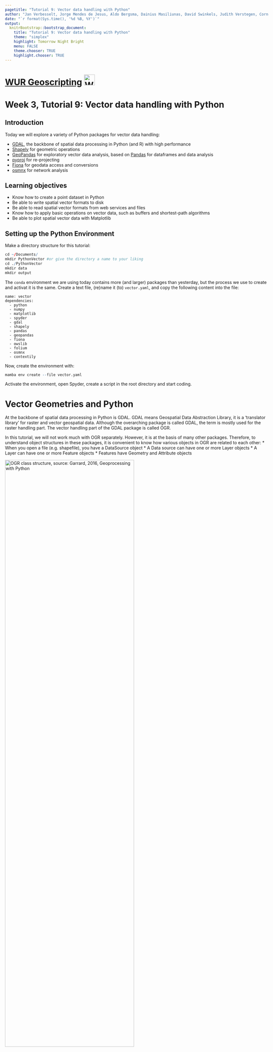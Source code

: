 ```yaml
---
pagetitle: "Tutorial 9: Vector data handling with Python"
author: "Jan Verbesselt, Jorge Mendes de Jesus, Aldo Bergsma, Dainius Masiliunas, David Swinkels, Judith Verstegen, Corné Vreugdenhil"
date: "`r format(Sys.time(), '%d %B, %Y')`"
output:
  knitrBootstrap::bootstrap_document:
    title: "Tutorial 9: Vector data handling with Python"
    theme: "simplex"
    highlight: Tomorrow Night Bright
    menu: FALSE
    theme.chooser: TRUE
    highlight.chooser: TRUE
---
```


<style type="text/css">
body {max-width: none;}
a:visited {color: #91170a;}
</style>

# [WUR Geoscripting](https://geoscripting-wur.github.io/) <img src="https://www.wur.nl/upload/854757ab-168f-46d7-b415-f8b501eebaa5_WUR_RGB_standard_2021-site.svg" alt="WUR logo" style="height: 35px;"/>

# Week 3, Tutorial 9: Vector data handling with Python

## Introduction

Today we will explore a variety of Python packages for vector data handling:

* [GDAL](https://pypi.org/project/GDAL/), the backbone of spatial data processing in Python (and R) with high performance
* [Shapely](https://shapely.readthedocs.io/en/stable/) for geometric operations
* [GeoPandas](http://geopandas.org/) for exploratory vector data analysis, based on [Pandas](http://pandas.pydata.org/) for dataframes and data analysis
* [pyproj](https://github.com/jswhit/pyproj) for re-projecting
* [Fiona](https://fiona.readthedocs.io/en/latest/) for geodata access and conversions
* [osmnx](https://osmnx.readthedocs.io/en/stable/) for network analysis 

## Learning objectives

- Know how to create a point dataset in Python
- Be able to write spatial vector formats to disk
- Be able to read spatial vector formats from web services and files
- Know how to apply basic operations on vector data, such as buffers and shortest-path algorithms
- Be able to plot spatial vector data with Matplotlib

## Setting up the Python Environment

Make a directory structure for this tutorial:

```r
cd ~/Documents/
mkdir PythonVector #or give the directory a name to your liking
cd ./PythonVector
mkdir data
mkdir output
```

The `conda` environment we are using today contains more (and larger) packages than yesterday, but the process we use to create and activat it is the same. Create a text file, (re)name it (to) `vector.yaml`, and copy the following content into the file:

```
name: vector
dependencies:
  - python
  - numpy
  - matplotlib
  - spyder
  - gdal
  - shapely
  - pandas
  - geopandas
  - fiona
  - owslib
  - folium
  - osmnx
  - contextily
```

Now, create the environment with:

```r
mamba env create --file vector.yaml
```

Activate the environment, open Spyder, create a script in the root directory and start coding.

# Vector Geometries and Python

At the backbone of spatial data processing in Python is GDAL. GDAL means Geospatial Data Abstraction Library, it is a ‘translator library’ for raster and vector geospatial data. Although the overarching package is called GDAL, the term is mostly used for the raster handling part. The vector handling part of the GDAL package is called OGR.

In this tutorial, we will not work much with OGR separately. However, it is at the basis of many other packages. Therefore, to understand object structures in these packages, it is convenient to know how various objects in OGR are related to each other:
* When you open a file (e.g. shapefile), you have a DataSource object
* A Data source can have one or more Layer objects
* A Layer can have one or more Feature objects
* Features have Geometry and Attribute objects

<img src="./images/ogr_structure.png" alt="OGR class structure, source: Garrard, 2016, Geoprocessing with Python" width = "70%">

WKT ([Well Known Text](https://en.wikipedia.org/wiki/Well-known_text)) is a markup language that describes spatial information in a clean text format. WKT can represent the following distinct (OGC-defined) vector objects:

* Geometry primitives (single entity, basic types):
    * Point
    * Line (formally known as a LineString)
    * Polygon
* Multipart geometries, homogeneous entity collections:
    * Multi-Point
    * Multi-Line (MultiLineString)
    * Multi-Polygon
* GeometryCollection:
    * A combination of any of the above
* Other, less used objects

Geometric objects in any Python package (e.g. GDAL, shapely) are usually based on the geometries that can be represented in WKT strings. As such, it is useful to know how to write geometries in WKT; then you do not need to learn the specific way of each individual Python package. GDAL (OGR) example:

```Python
from osgeo import ogr

# Define the WKT string
wktstring = "POINT (1120351.5712494177 741921.4223245403)"

# Transform to a GDAL (OGR) object
point = ogr.CreateGeometryFromWkt(wktstring)

# Get properties
print(type(point))
print("%d,%d" % (point.GetX(), point.GetY()))
```

A Shapely example, where we create a point from WKT or make the Point object directly:

```Python
from shapely.geometry import Point
from shapely.wkt import loads

# Create point from WKT string 
wktstring = 'POINT(173994.1578792833 444133.6032947102)'
wageningen_campus = loads(wktstring)
print(type(wageningen_campus))

# Point directly
wageningen_campus = Point([173994.1578792833, 444133.60329471016])
print(type(wageningen_campus))
```

There is an equivalent in binary format called WKB, easier for computers to process and more efficient for data transfer.

```block
> **Question 1**: What does WKB mean? (hint: think about WKT)
```

# Geopandas: GeoSeries and GeoDataFrames

GeoPandas strives to make vector processing in Python easier and has many functions available for exploratory vector data analysis. GeoPandas is based on Pandas. Pandas has two main data structures: the `Series` and the `DataFrame`. Correspondingly, GeoPandas has two main data structures: the `GeoSeries` and the `GeoDataFrame`. 

A `GeoSeries` is a vector of features, where each feature contains: 1) an index, and 2) a geometry. The latter is a `shapely.geometry` object, and therefore inherits attributes and methods from shapely geometries, such as area, bounds, distance, etc. Finally, a `GeoSeries` can contain a coordinate reference system (crs). GeoPandas functions, such as buffering, can be applied to `GeoSeries`:

```Python
import geopandas as gpd
from shapely.wkt import loads

# Define a point
wktstring = 'POINT(173994.1578792833 444133.6032947102)'

# Convert to a GeoSeries
gs = gpd.GeoSeries([loads(wktstring)])

# Inspect the properties
print(type(gs), len(gs))

# Specify the projection
gs.crs = "EPSG:28992" 

# We can now apply a function
# As an example, we add a buffer of 100 m
gs_buffer = gs.buffer(100)

# Inspect the results
print(gs.geometry)
print(gs_buffer.geometry)
```

A `GeoDataFrame` is a tabular data structure with multiple columns, where one column is a `GeoSeries`. `GeoDataFrames` can be loaded from a file, created with data or loaded from a Pandas `DataFrame`. A Pandas `DataFrame` is, just like the structured NumPy array you learned about in the previous tutorial, a dataframe equivalent of R in Python.

A Pandas `DataFrame` plus a list of shapely geometries can be converted into a `GeoSeries` or directly to a `GeoDataFrame`.

```Python
import pandas as pd

# Create some data, with three points, a, b, and c.
data = {'name': ['a', 'b', 'c'],
        'x': [173994.1578792833, 173974.1578792833, 173910.1578792833],
        'y': [444135.6032947102, 444186.6032947102, 444111.6032947102]}

# Turn the data into a Pandas DataFrame (column names are extracted automatically)
df = pd.DataFrame(data)

# Inspect the DataFrame
print(df.head)

# Use the coordinates to make shapely Point geometries
geometry = [Point(xy) for xy in zip(df['x'], df['y'])]

# Pandas DataFrame and shapely Points can together become a GeoPandas GeoDataFrame
# Note that we specify the CRS (projection) directly while reading to GDF
wageningenGDF = gpd.GeoDataFrame(df, geometry=geometry, crs="EPSG:28992") 

# Inspect wageningenGDF
print(type(wageningenGDF), len(wageningenGDF))
```


```block
> **Question 2**: What is the difference between a GeoSeries and a GeoDataFrame?
```

Geopandas provides a high-level interface to the Matplotlib library (see previous tutorial) for visualization. Vector data can simply be mapped by using the `plot()` method on a `GeoSeries` or `GeoDataFrame`. Several other arguments to customize the plot can still be used. Note that the aspect of the axes (see previous tutorial) is set to equal automatically when using Geopandas plot, i.e. the horizontal and vertical scale are automatically made the same.

```Python
from matplotlib import pyplot as plt

# Plotting a map of the GeoDataFrame directly
wageningenGDF.plot(marker='*', color='green', markersize=50)
```
<img src="./images/wageningenGDF.png" alt="Landmarks in Wageningen" width = "60%">

<!-- This part has been removed in 2021/2022 to make space for more explanation on geometries
## Geocoding

Geocoding is the practice of locating the coordinates of addresses, cities, countries, and landmarks across the globe. Python has GeoPy to perform geocoding. GeoPy has a lot of [geocoders available](https://geopy.readthedocs.io/en/stable/) from Bing, Google, HERE, TomTom, MapBox and others. Often you need to have an API key to use the geocoders, which is used by the provider to limit the amount of requests to be able to keep the geocoding service running for everyone. Some geocoders are publicly available, such as Nominatim. Nominatim is made and used by OpenStreetMap. Paste the code below in Spyder and run the geocoder:

```Python
from geopy.geocoders import Nominatim
geolocator = Nominatim(user_agent="specify_random_user_agent")
location = geolocator.geocode("Wageningen University")
print((location.latitude, location.longitude))
# It should print two coordinates: (lat: 51.98527485, lon:5.66370505205543)
```

Try to locate the coordinates of your own house. -->

# Re-projecting

<!-- 
From the geocoder you got a latitude and longitude. On the web it is very common to use latitude and longitude in [WGS84 geographic coordinate system](http://spatialreference.org/ref/epsg/wgs-84). In local projects often projected coordinate systems are required to perform accurate geometric calculations. PyProj reprojects your coordinates from any input projection to an output projection. Use PyProj to do a simple conversion on a coordinate pair:

```Python
from pyproj import Transformer
geolocator = Nominatim(user_agent="specify_random_user_agent")
location = geolocator.geocode("Wageningen University")
x, y = Transformer.from_crs(4326, 28992).transform(location.latitude, location.longitude) #mind swap in axis order!
print([x, y]) # always inspect results of your data handling, in this case double-check the coordinates due to potential swap in axis order.

```
-->
 
An important step in the pre-processing of geodata is to get all datasets in a projection that suits the analysis to be performed. GeoPandas uses PyProj in the backend to reproject the geometry of the GeoDataFrame. Here is an example of how to reproject the `wageningenGDF` `GeoDataFrame` we created earlier from Dutch RD New (EPSG:28992) to WGS84 (EPSG:4326):

```Python
# Check the current crs
print(wageningenGDF.crs)

# Re-project the points to WGS84
wageningenGDF = wageningenGDF.to_crs('EPSG:4326')

# Check the crs again to see if the changes were succesful
print(wageningenGDF.crs)
```

# Writing and Reading Files

GeoPandas uses Fiona for file access, while Fiona, in its turn, builds on GDAL/OGR. Fiona has drivers for:

* Open formats such as GeoJSON and GPX
* ESRI formats such as shapefiles and OpenFileGDB
* Other formats such as MapInfo and DGN

But Fiona lacks some other popular file formats:

* Open formats such as [KML](https://github.com/Toblerity/Fiona/issues/97) or [GML](https://github.com/Toblerity/Fiona/pull/96) based on the XML format. Solution: [xml.etree.ElementTree](https://docs.python.org/3/library/xml.etree.elementtree.html).
* Databases such as PostgreSQL. Solution: [psycopg2](https://pypi.org/project/psycopg2/).
* Webservices such as Web Feature Service [WFS] or Web Map Service [WMS]. Solution: [OWSLib](https://geopython.github.io/OWSLib/).
* Columnar formats, such as CSV or xls. Solution: Pandas can read [csv](https://pandas.pydata.org/pandas-docs/stable/generated/pandas.read_csv.html) or [excel](https://pandas.pydata.org/pandas-docs/stable/generated/pandas.read_excel.html) columns.

If none of these packages are helpful to access your files, [OGR might still be able to help](http://www.gdal.org/ogr_formats.html).

A `GeoDataFrame` can be written directly to a GeoJSON file or a shapefile. [GeoJSON is a recommended format](http://switchfromshapefile.org/) to use for geographic data in WGS84 coordinate system since JSON dictionaries are easy to read and use on the web, and GeoJSON is supported in popular GIS software. [GeoJSON](http://geojson.org/) is a standard format to encode Geographic data structures in a dictionary. We assume that you are working in the main repository in which you have a data repository. Write some files to a GeoJSON and shapefile:

```Python
# Save to disk
wageningenGDF.to_file(filename='data/wageningenPOI.geojson', driver='GeoJSON')
wageningenGDF.to_file(filename='data/wageningenPOI.shp', driver='ESRI Shapefile')
```

Reading files is just as intuitive:

```Python
# Read from disk
jsonGDF = gpd.read_file('data/wageningenPOI.geojson')
shpGDF = gpd.read_file('data/wageningenPOI.shp')
```

# Reading from webservices

The web has a lot of geodata available. The OpenGeoSpatial Consortium has specified standard protocols for geo-webservices, such as [Web Feature Service](http://www.opengeospatial.org/standards/wfs) [WFS] and [Web Map Service](http://www.opengeospatial.org/standards/wms) [WMS]. The standard web service protocols make it easy to access data. For example, the following WFS provides geodata on roads and is extracted from the Dutch national database of roads in the Netherlands:

```Python
from owslib.wfs import WebFeatureService

# Put the WFS url in a variable
wfsUrl = 'https://geodata.nationaalgeoregister.nl/nwbwegen/wfs?'

# Create a WFS object
wfs = WebFeatureService(url=wfsUrl, version='2.0.0')

# Get the title from the object
print(wfs.identification.title)

# Check the contents of the WFS
print(list(wfs.contents))
```

```block
> **Question 3**: How many feature sets does this WFS contain?
```

WFS are used to make webmaps, which allow a quick view of the data and make geodata accessible for all. If you want to do a large analysis, it is better to download the geodata from other available repositories and not from a WFS, as it typically has limits on the number of features that can be requested, such as 100 or 1000 features. In the WFS above, they are very generous with a limit of max 15.000 features per request.

Load some roads from the WFS service for the campus area and plot them:

```Python
# Define center point and create bbox for study area
x, y = (173994.1578792833, 444133.60329471016)
xmin, xmax, ymin, ymax = x - 1000, x + 350, y - 1000, y + 350

# Get the features for the study area (using the wfs from the previous code block)
response = wfs.getfeature(typename=list(wfs.contents)[0], bbox=(xmin, ymin, xmax, ymax))

# Save them to disk
with open('data/Roads.gml', 'wb') as file:
    file.write(response.read())

# Read in again with GeoPandas
roadsGDF = gpd.read_file('data/Roads.gml')

# Inspect and plot to get a quick view
print(type(roadsGDF))
roadsGDF.plot()
plt.show()
```

<img src="./images/roadsGDF.png" alt="Roads in Wageningen" width = "60%">


```block
> **Question 4**: How many roads are there in the resulting GeoDataFrame (hint: _len()_ or _.info()_)? Do we miss roads in the extent?
```

Now let's load some buildings from another WFS service (BAG) and plot them too. 

```Python
import json

# Get the WFS of the BAG
wfsUrl = 'https://service.pdok.nl/lv/bag/wfs/v2_0'
wfs = WebFeatureService(url=wfsUrl, version='2.0.0')
layer = list(wfs.contents)[0]

# Define center point and create bbox for study area
x, y = (173994.1578792833, 444133.60329471016)
xmin, xmax, ymin, ymax = x - 500, x + 500, y - 500, y + 500

# Get the features for the study area
# notice that we now get them as json, in contrast to before
response = wfs.getfeature(typename=layer, bbox=(xmin, ymin, xmax, ymax), outputFormat='json')
data = json.loads(response.read())

# Create GeoDataFrame, without saving first
buildingsGDF = gpd.GeoDataFrame.from_features(data['features'])

# Set crs to RD New
buildingsGDF.crs = 28992

# Plot roads and buildings together
roadlayer = roadsGDF.plot(color='grey')
buildingsGDF.plot(ax=roadlayer, color='red')

# Set the limits of the x and y axis
roadlayer.set_xlim(xmin, xmax)
roadlayer.set_ylim(ymin, ymax)

# Save the figure to disk
plt.savefig('./output/BuildingsAndRoads.png')
```

<img src="./images/BuildingsAndRoads.png" alt="Buildings in Wageningen" width = "60%">

```block
> **Question 5**: How many buildings do you get? (hint: _len()_) Do you miss buildings? How can we extract missing buildings in our extent?
```

# Selecting data

GeoDataFrames store rows and columns in a tabular format. To select specific rows, you can make use of the DataFrame functionality of Pandas. Inspect the content of your data:

```Python
# Pandas function that returns the column labels of the DataFrame
print(buildingsGDF.columns)

# Pandas function that returns the first n rows, default n = 5
print(buildingsGDF.head())

# shape area (in the units of the projection)
print(buildingsGDF.area)
```

Columns can be selected using the name of the column. Let us take a look at the construction year ('bouwjaar') of the buildings.

```Python
# Inspect building year column
print(buildingsGDF['bouwjaar'])
```

For selecting rows, GeoPandas inherits the pandas methods for selecting data: label based indexing with `loc`, and integer position based indexing with `iloc`, which apply to both `GeoSeries` and `GeoDataFrame` objects. For more information on indexing/selecting, see the [pandas documentation](https://pandas.pydata.org/pandas-docs/stable/user_guide/indexing.html). In addition to these, GeoPandas provides coordinate based indexing with the `cx` indexer, which slices using a bounding box. 

Let us select buildings (rows) with a larger surface area than 1000 m2 with the `.loc` method.

```Python
# Inspect first
print(buildingsGDF.area > 1000)

# Make the selection, select all rows with area > 1000 m2, and all columns
# Using 'label based' indexing with loc, here with a Boolean array
largeBuildingsGDF = buildingsGDF.loc[buildingsGDF.area > 1000, :]

# Plot
largeBuildingsGDF.plot()
```

Similarly, the `isin()` method of Series returns a Boolean vector that is true wherever the Series elements exist in the passed list. This allows selecting rows where one or more columns have the required value(s). Here we selected buildings that were under construction (status = building phase has started ('Bouw gestart')). Note that this might be outdated by the time you do this tutorial. If you only see one building (which causes the demo to be not-so-nice), try changing `Bouw gestart` to `Pand in gebruik` for an overview of buildings currently in use.

```Python
# Inspect first
print(buildingsGDF['status'].isin(['Bouw gestart']))

# Make the selection, the list of required values can contain more than one item
newBuildingsGDF = buildingsGDF[buildingsGDF['status'].isin(['Bouw gestart'])]

# Plot the new buildings with a basemap for reference
# based on https://geopandas.org/gallery/plotting_basemap_background.html
import contextily as ctx

# Re-project
newBuildingsGDF = newBuildingsGDF.to_crs(epsg=3857)

# Plot with 50% transparency
ax = newBuildingsGDF.plot(figsize=(10, 10), alpha=0.5, edgecolor='k')
ctx.add_basemap(ax, source=ctx.providers.Stamen.TonerLite, zoom=17)
ax.set_axis_off()
```

<img src="./images/NewBuildings.png" alt="Parcels at Wageningen University Campus" width = "60%">

(Figures shown here and in the next section may differ slightly from the ones you obtain.)

# Geometric manipulations

GeoDataFrames and GeoSeries have several [constructive methods](http://geopandas.org/geometric_manipulations.html) to modify the geometry: buffer, boundary, centroid, convex hull, envelope, simplify, unary union, rotate, scale, skew and translate. When modifying the geometries in the DataFrames, it is a good practice to keep track of your geometry types and your geometry data. Have a look at the geometry types of the roads.

```Python
print(type(roadsGDF))
print(type(roadsGDF.geometry))
print(roadsGDF['geometry'])
```

Let's create a buffer around the roads to represent coverage of roads, assuming roads have all a width of 3 meters.

```Python
# Buffer of 1.5 m on both sides
roadsPolygonGDF = gpd.GeoDataFrame(roadsGDF, geometry=roadsGDF.buffer(distance=1.5)) 

# Plot
roadsPolygonGDF.plot(color='blue', edgecolor='blue')

# Check the total coverage of buffers
print(roadsPolygonGDF.area.sum())
```

As we created buffers around many connected lines, we expect overlap of these buffer features. Therefore, let us merge all road buffer (polygon) features together in a `unary_union` and check again for the total coverage of buffers.

```Python
# Apply unary_union
# This returns a geometry, which we convert to a GeoSeries to be able to apply GeoPandas methods again
roadsUnionGS = gpd.GeoSeries(roadsPolygonGDF.unary_union)

# Check the new total coverage of buffers and compute the overlap
print(roadsUnionGS.area)
print('There was an overlap of ' + round((roadsPolygonGDF.area.sum() - roadsUnionGS.area[0]), 1).astype(str) + ' square meters.')
```

```block
> **Question 6**: What is the geometry type in RoadsUnionGS?
```

```block
> **Question 7**: What coordinate system does RoadsUnionGS have?
```

GeoPandas can perform various [overlay operations](http://geopandas.org/set_operations.html): intersection, union, symmetrical difference and difference. We will clip the roads with convexed parcels by using intersection. As an example, let us focus on the area around the new buildings on the campus and extract the existing roads close to them. To do so we buffer the new buildings with 100 meter, merge them with a `unary_union` and create a convex hull around the merged (multipolygon) buildings. Finally we clip the roads with this single polygon.
```Python
# Re-project
newBuildingsGDF = newBuildingsGDF.to_crs(epsg=28992)

# Buffer, returns geometry, convert to GeoSeries
areaOfInterestGS = gpd.GeoSeries(newBuildingsGDF.buffer(distance=100).unary_union)

# Convex hull, returns a GeoSeries of geometries, convert to GeoDataFrame
areaOfInterestGDF = gpd.GeoDataFrame(areaOfInterestGS.convex_hull)

# Adapt metadata
areaOfInterestGDF = areaOfInterestGDF.rename(columns={0:'geometry'}).set_geometry('geometry')
areaOfInterestGDF.crs = 'EPSG:28992'

# Perform an intersection overlay
roadsIntersectionGDF = gpd.overlay(areaOfInterestGDF, roadsPolygonGDF, how="intersection")

# Plot the results
roadlayer = roadsIntersectionGDF.plot(color='grey', edgecolor='grey')
roadlayer.set_xlim(xmin, xmax)
roadlayer.set_ylim(ymin, ymax)
newBuildingsGDF.plot(ax=roadlayer, color='red')
```

<img src="./images/roadsIntersectionGDF.png" alt="New buildings at Wageningen University Campus and roads close to it" width = "60%">

In summary, the advantage of GeoPandas is that it allows both geometric and dataframe manipulations/selections. As a result, GeoPandas can for example select the roads within a set bounding box **and** within (and maintained by) Wageningen Municipality.

```Python
# Put the WFS url in a variable
wfsUrl = 'https://geodata.nationaalgeoregister.nl/nwbwegen/wfs?'

# Create a WFS object
wfs = WebFeatureService(url=wfsUrl, version='2.0.0')

# Let's create a bit bigger bounding box for this example than last time
x, y = (173994.1578792833, 444133.60329471016)
xmin, xmax, ymin, ymax = x - 3000, x + 3000, y - 3000, y + 3000

# Get the features for the study area
response = wfs.getfeature(typename=list(wfs.contents)[0], bbox=(xmin, ymin, xmax, ymax))
roadsGDF = gpd.read_file(response)

# Select the roads within Wageningen municipality
wageningenRoadsGDF = roadsGDF.loc[roadsGDF['gme_naam'] == 'Wageningen']

# Plot
wageningenRoadsGDF.plot(edgecolor='purple')
```

<img src="./images/WageningenRoadsGDF.png" alt="Roads within the Wageningen Municipality" width = "60%">

# Network analysis

[OSMnx](https://osmnx.readthedocs.io/en/stable/) retrieves, constructs, analyzes and visualizes street networks from [OpenStreetMap](https://www.openstreetmap.org/search?query=Wageningen%20university#map=18/51.98528/5.66368). In short, a network analysis is investigating structures of relations between entities with the use of networks and graph theory. In spatial data, such entities are typically animals or people, and the relations between them, for example social networks. But relations can also be between multiple points in time for the same person, e.g. movement processes like walking, cycling, and driving. 

The following script downloads the street network of Wageningen from Open Street Map as a graph, plots it, and saves it.

```Python
import osmnx as ox

# Using a geocoder to get the extent
city = ox.geocoder.geocode_to_gdf('Wageningen, Netherlands')
ox.plot.plot_footprints(ox.project_gdf(city))

# Get bike network and create graph
wageningenRoadsGraph = ox.graph.graph_from_place('Wageningen, Netherlands', network_type='bike')

# Plot and save
ox.plot.plot_graph(wageningenRoadsGraph, figsize=(10, 10), node_size=2)
ox.io.save_graph_shapefile(G=wageningenRoadsGraph, filepath='data/OSMnetwork_Wageningen.shp')

# Metadata
gdf_nodes, gdf_edges = ox.graph_to_gdfs(G=wageningenRoadsGraph)
print(gdf_nodes.info())
print(gdf_edges.info())
```

<img src="./images/osmnxGraph.png" alt="Roads in Wageningen" width = "50%">

OSMnx can store the downloaded street network (the Graph) as a shapefile or as a `GeoDataFrame`. Furthermore, the main purpose of the module is to perform network analyses, such as a shortest path from source to target location. Let us calculate the shortest path from Wageningen campus to Wageningen city center. Is this the route you would take?

```Python
# Origin
source = ox.distance.nearest_nodes(wageningenRoadsGraph, 5.665779, 51.987817)

# Destination
target = ox.distance.nearest_nodes(wageningenRoadsGraph, 5.662409, 51.964870)

# Compute shortest path 
shortestroute = ox.distance.shortest_path(G=wageningenRoadsGraph,
                                          orig=source, 
                                          dest=target, 
                                          weight='length')

# Plot
ox.plot.plot_graph_route(wageningenRoadsGraph, shortestroute, figsize=(20, 20), 
                         route_alpha=.6, route_color='darkred',  bgcolor='#FFFFFF', 
                         node_color='#AAAAAA', edge_color='#AAAAAA',
                         route_linewidth=10, orig_dest_size=100)
```

<img src="./images/shortestPathGraph.png" alt="Shortest path from Wageningen University Campus to Wageningen City Center" width = "100%">

# Interactive visualization

There are multiple options to visualize your geodata: GIS software (QGIS), web maps (leaflet/Folium) and images (Matplotlib). We have already explored some of them previously during the tutorials, but here we will take a closer look at creating interactive web maps using Folium.

Folium uses leaflet on the backend to make web maps, easily visualized on a webpage. [Leaflet](https://leafletjs.com/) is an open-source JavaScript library for mobile-friendly interactive maps. Folium handles GeoDataFrames or JSON files as input for the interactive map. The Python script below makes a `.html` file in your working directory, which you can open in a [web browser](campusMap.html):

```Python
import folium

# Initialize the map
campusMap = folium.Map([51.98527485, 5.66370505205543], zoom_start=17)

# Re-project
buildingsGDF = buildingsGDF.to_crs(4326)
roadsPolygonGDF = roadsPolygonGDF.to_crs(4326)

# Add the buildings
folium.Choropleth(buildingsGDF, name='Building construction years',
                  data=buildingsGDF, columns=['identificatie', 'bouwjaar'],
                  key_on='feature.properties.identificatie', fill_color='RdYlGn',
                  fill_opacity=0.7, line_opacity=0.2,
                  legend_name='Construction year').add_to(campusMap)

# Add the roads
folium.GeoJson(roadsPolygonGDF).add_to(campusMap)

# Add layer control
folium.LayerControl().add_to(campusMap)

# Save (you can now open the generated .html file from the output directory)
campusMap.save('output/campusMap.html')
```

# More info
- [Geo-Spatial Notebooks](https://github.com/jupyter/jupyter/wiki/A-gallery-of-interesting-Jupyter-Notebooks#earth-science-and-geo-spatial-data)
- [Geo Python course](https://geo-python.github.io)
- [GDAL tutorials](https://gdal.org/api/python.html#tutorials)
